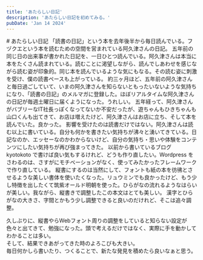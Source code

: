 ```yaml
---
title: 'あたらしい日記'
description: 'あたらしい日記を初めてみる。'
pubDate: 'Jan 14 2024'
---
```



<VBlock column="auto">
# あたらしい日記
「読書の日記」という本を去年後半から毎日読んでいる。フヅクエという本を読むための空間を営まれている阿久津さんの日記。  
五年前の同じ日の出来事が書かれた日記を、一日ひとつ読んでいる。阿久津さんは本当に本をたくさん読まれている。読むことに渇望しながら、読んでしあわせを感じながら読む姿が印象的。同じ本を読んでいるような気にもなる。その読む姿に刺激を受け、僕の読書ペースも上がっている。  
約三ヶ月ほど、五年前の阿久津さんと毎日過ごしていて、いまの阿久津さんを知らないともったいないような気持ちになり、「読書の日記」のメルマガに登録した。ほぼリアルタイムな阿久津さんの日記が毎週土曜日に届くようになった。うれしい。  
五年経って、阿久津さんがバブリーなIT社長っぽくなってないか不安だったが、遊ちゃんもひきちゃんも山口くんも出てきて、お店は増えたけど、阿久津さんはお店に立ち、そして本を読んでいた。良かった。  
影響を受けたのは読書だけではない。阿久津さんは読む以上に書いている。自分も何かを書きたい気持ちが沸々と湧いてきている。日記なのか、エッセーなのかわからないけど、自分の気持ち・思いや体験をコンテンツにしたい気持ちが再び強まってきた。  
以前から書いているブログ kyotokoto で書けば良い気もするけれど、どうも作り直したい。Wordpress をさわるのは、さすがにモチベーションがなく、使ってみたかったフレームワークで作り直している。  
縦書にするのは当然にして、フォントも紙の本を彷彿とさせるような美しい書体を使いたくなった。リュウミンでも良かったけど、もう少し特徴を出したくて筑紫オールド明朝を使った。ひらがなの流れるようなはらいが美しい。我ながら、縦書きで調整したこの本文はとても美しい。    
漢字とひらがなの大きさ、字間とかもう少し調整できると良いのだけれど、そこは追々調整。  

久しぶりに、縦書やらWebフォント周りの調整をしていると知らない設定が色々と出てきて、勉強になった。頭で考えるだけではなく、実際に手を動かしてわかることは多い。  
そして、結果できあがってきた時のよろこびも大きい。  
毎日何かしら書いたり、つくることで、新たな発見を積めたら良いなぁと思う。
</VBlock>

